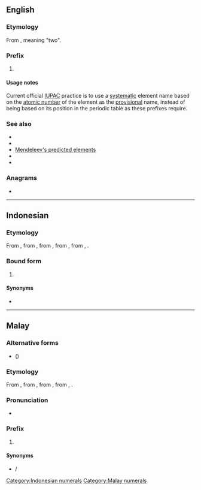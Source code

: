 {{also|dwi|DWI|D.W.I.}}
==English==

===Etymology===
From {{etyl|sa|en}}, meaning "two".

===Prefix===
{{head|en|prefixes}}

# {{lb|en|chemistry|dated}} {{n-g|A [[designation]] prefix for undiscovered [[chemical]] [[element]]s lying two periods under a known element in the [[periodic table]]. (For example, [[rhenium]] was called [[dwi-manganese]] before its discovery in 1926.)}}

====Usage notes====
Current official [[IUPAC]] practice is to use a [[systematic]] element name based on the [[atomic number]] of the element as the [[provisional]] name, instead of being based on its position in the periodic table as these prefixes require.

===See also===
* {{l|en|eka-}}
* {{l|en|tri-}}
* [[w:Mendeleev's predicted elements|Mendeleev's predicted elements]]
* {{l|en|di-}}
* {{l|en|bi-}}

===Anagrams===
* {{anagrams|en|wid}}

----

==Indonesian==
{{cardinalbox|id|1|2|3|satu|tiga}}

===Etymology===
From {{etyl|ms|id}} {{m|ms|dwi-}}, from {{m|ms|dwi}}, from {{etyl|sa|id}} {{m|sa|द्वि}}, from {{m|sa|द्व|tr=dvá}}, from {{etyl|ine-pro|id}} {{m|ine-pro|*dwó}}, {{m|ine-pro|*dwóh₁}}.

===Bound form===
{{head|id|bound form}}

# {{lb|id|cardinal}} {{l|en|bi-}}

====Synonyms====
* {{l|id|dua}}

[[Category:Indonesian numerals]]

----

==Malay==
{{cardinalbox|ms|1|2|3|satu|tiga}}

===Alternative forms===
* {{l|ms|دوي|sc=Arab}} ({{l|ms|دوي-|sc=Arab}})

===Etymology===
From {{m|ms|dwi}}, from {{etyl|sa|ms}} {{m|sa|द्वि}}, from {{m|sa|द्व|tr=dvá}}, from {{etyl|ine-pro|ms}} {{m|ine-pro|*dwó}}, {{m|ine-pro|*dwóh₁}}.

===Pronunciation===
* {{IPA|/dui/|lang=ms}}

===Prefix===
{{head|ms|prefix|Jawi spelling|دوي-}}

# {{lb|ms|cardinal}} {{l|en|bi-}}

====Synonyms====
* {{l|ms|dua}} / {{l|ms|دوا|sc=Arab}}

[[Category:Malay numerals]]